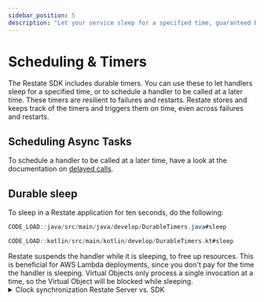 ```yaml
---
sidebar_position: 5
description: "Let your service sleep for a specified time, guaranteed by Restate."
---
```



# Scheduling & Timers

The Restate SDK includes durable timers.
You can use these to let handlers sleep for a specified time, or to schedule a handler to be called at a later time.
These timers are resilient to failures and restarts.
Restate stores and keeps track of the timers and triggers them on time, even across failures and restarts.

## Scheduling Async Tasks

To schedule a handler to be called at a later time, have a look at the documentation on [delayed calls](/develop/java/service-communication#delayed-calls).

## Durable sleep

To sleep in a Restate application for ten seconds, do the following:

<Tabs groupId="sdk" queryString>
<TabItem value="java" label="Java">

```java
CODE_LOAD::java/src/main/java/develop/DurableTimers.java#sleep
```

</TabItem>
<TabItem value="kotlin" label="Kotlin">

```kotlin
CODE_LOAD::kotlin/src/main/kotlin/develop/DurableTimers.kt#sleep
```

</TabItem>
</Tabs>

<Admonition type="tip" title="Cost savings on FaaS">
    Restate suspends the handler while it is sleeping, to free up resources.
    This is beneficial for AWS Lambda deployments, since you don't pay for the time the handler is sleeping.
</Admonition>

<Admonition type="info" title="Sleeping in Virtual Objects">
Virtual Objects only process a single invocation at a time, so the Virtual Object will be blocked while sleeping.
</Admonition>


<details className="grey-details">
    <summary>Clock synchronization Restate Server vs. SDK</summary>

    The Restate SDK calculates the wake-up time based on the delay you specify.
    The Restate Server then uses this calculated time to wake up the handler.
    If the Restate Server and the SDK have different system clocks, the sleep duration might not be accurate.
    So make sure that the system clock of the Restate Server and the SDK have the same timezone and are synchronized.
</details>